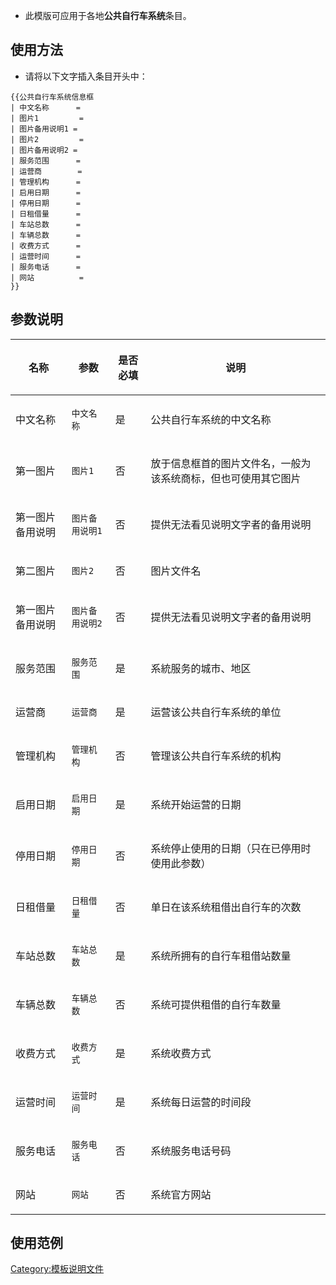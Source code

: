 * 此模版可应用于各地'''公共自行车系统'''条目。

== 使用方法 ==
* 请将以下文字插入条目开头中：
<pre>
{{公共自行车系统信息框
| 中文名称      =
| 图片1         =
| 图片备用说明1 =
| 图片2         =
| 图片备用说明2 =
| 服务范围      =
| 运营商        =
| 管理机构      =
| 启用日期      =
| 停用日期      =
| 日租借量      =
| 车站总数      =
| 车辆总数      =
| 收费方式      =
| 运营时间      =
| 服务电话      =
| 网站          =
}}
</pre>

== 参数说明 ==
{| class="wikitable"
|-
! 名称 || 参数 || 是否必填 || 说明
|-
| 中文名称 || <code>中文名称</code> || 是 || 公共自行车系统的中文名称
|-
| 第一图片 || <code>图片1</code> || 否 || 放于信息框首的图片文件名，一般为该系统商标，但也可使用其它图片
|-
| 第一图片备用说明 || <code>图片备用说明1</code> || 否 || 提供无法看见说明文字者的备用说明
|-
| 第二图片 || <code>图片2</code> || 否 || 图片文件名
|-
| 第一图片备用说明 || <code>图片备用说明2</code> || 否 || 提供无法看见说明文字者的备用说明
|-
| 服务范围 || <code>服务范围</code> || 是 || 系統服务的城市、地区
|-
| 运营商 || <code>运营商</code> || 是 || 运营该公共自行车系统的单位
|-
| 管理机构 || <code>管理机构</code> || 否 || 管理该公共自行车系统的机构
|-
| 启用日期 || <code>启用日期</code> || 是 || 系统开始运营的日期
|-
| 停用日期 || <code>停用日期</code> || 否 || 系统停止使用的日期（只在已停用时使用此参数）
|-
| 日租借量 || <code>日租借量</code> || 否 || 单日在该系统租借出自行车的次数
|-
| 车站总数 || <code>车站总数</code> || 是 || 系统所拥有的自行车租借站数量
|-
| 车辆总数 || <code>车辆总数</code> || 否 || 系统可提供租借的自行车数量
|-
| 收费方式 || <code>收费方式</code> || 是 || 系统收费方式
|-
| 运营时间 || <code>运营时间</code> || 是 || 系统每日运营的时间段
|-
| 服务电话 || <code>服务电话</code> || 否 || 系统服务电话号码
|-
| 网站 || <code>网站</code> || 否 || 系统官方网站
|}

== 使用范例 ==
{{公共自行车系统信息框
| 中文名称      = 惠州惠民自行车
| 图片1         =
| 图片备用说明1 =
| 图片2         = {{File:惠州惠民自行车•麦地小学站.jpeg|300px}}
| 图片备用说明2 = 麦地小学自行车租借站
| 服务范围      = {{{CHN}}}[[广东省]][[惠州市]][[惠城区]]、[[仲恺高新区]]、[[惠阳区]]
| 运营商        = 广东惠民运营系统管理有限公司
| 管理机构      =
| 启用日期      = 2012年4月28日
| 停用日期      =
| 日租借量      =
| 车站总数      = 160
| 车辆总数      = 4000以上
| 收费方式      = 4小时内免费</br>4-5小时¥1</br>5-6小时¥2</br>6小时以上为¥3起步，超出1小时加收¥3
| 运营时间      = 24小时
| 服务电话      = +86-(0)752-2773456
| 网站          = [http://hz.2773456.com/ 惠民运营]
}}
[[Category:模板说明文件]]